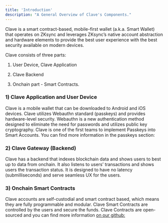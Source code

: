 ```yaml
---
title: 'Introduction'
description: "A General Overview of Clave's Components."
---
```


Clave is a smart contract-based, mobile-first wallet (a.k.a. Smart Wallet) that operates on ZKsync and leverages ZKsync’s native account abstraction and hardware elements to provide the best user experience with the best security available on modern devices. 

Clave consists of three parts: 

1) User Device, Clave Application 

2) Clave Backend 

3) Onchain part - Smart Contracts. 

### 1) Clave Application and User Device

Clave is a mobile wallet that can be downloaded to Android and iOS devices. Clave utilizes Webauthn standard (passkeys) and provides hardware-level security. Webauthn is a new authentication method designed to eliminate the need for passwords and utilizes public key cryptography. Clave is one of the first teams to implement Passkeys into Smart Accounts. You can find more information in the passkeys section: 

### 2) Clave Gateway (Backend)

Clave has a backend that indexes blockchain data and shows users to best up to data from onchain. It also listens to users’ transactions and shows users the transaction status. It is designed to have no latency (submilliseconds) and serve seamless UX for the users. 

 

### 3) Onchain Smart Contracts

Clave accounts are self-custodial and smart contract based, which means they are fully programmable and modular. Clave Smart Contracts are controlled by the users and secure the funds. Clave Contracts are open-sourced and you can find more information [on our github:](https://github.com/getclave/clave-contracts)





